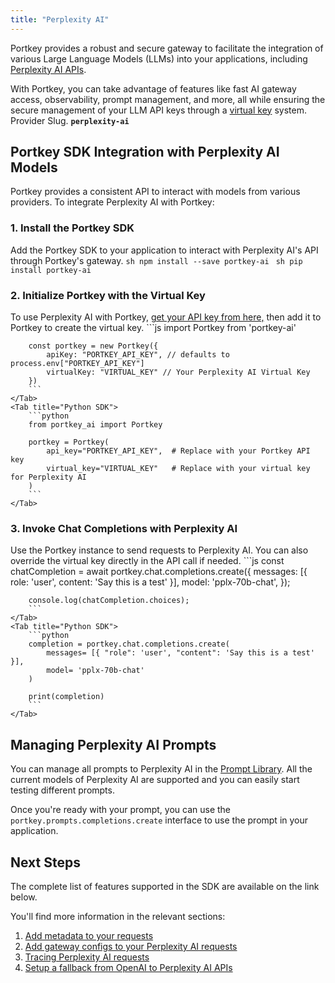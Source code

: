 ```yaml
---
title: "Perplexity AI"
---
```


Portkey provides a robust and secure gateway to facilitate the integration of various Large Language Models (LLMs) into your applications, including [Perplexity AI APIs](https://docs.perplexity.ai/reference/post%5Fchat%5Fcompletions).

With Portkey, you can take advantage of features like fast AI gateway access, observability, prompt management, and more, all while ensuring the secure management of your LLM API keys through a [virtual key](/docs/product/ai-gateway/virtual-keys) system.
<Note>
Provider Slug. **`perplexity-ai`**
</Note>
## Portkey SDK Integration with Perplexity AI Models

Portkey provides a consistent API to interact with models from various providers. To integrate Perplexity AI with Portkey:

### 1\. Install the Portkey SDK

Add the Portkey SDK to your application to interact with Perplexity AI's API through Portkey's gateway.
<Tabs>
    <Tab title="NodeJS SDK">
        ```sh
        npm install --save portkey-ai
        ```
    </Tab>
    <Tab title="Python SDK">
        ```sh
        pip install portkey-ai
        ```
    </Tab>

  </Tabs>



### 2\. Initialize Portkey with the Virtual Key

To use Perplexity AI with Portkey, [get your API key from here,](https://www.perplexity.ai/settings/api) then add it to Portkey to create the virtual key.
<Tabs>
    <Tab title="NodeJS SDK">
        ```js
        import Portkey from 'portkey-ai'

        const portkey = new Portkey({
            apiKey: "PORTKEY_API_KEY", // defaults to process.env["PORTKEY_API_KEY"]
            virtualKey: "VIRTUAL_KEY" // Your Perplexity AI Virtual Key
        })
        ```
    </Tab>
    <Tab title="Python SDK">
        ```python
        from portkey_ai import Portkey

        portkey = Portkey(
            api_key="PORTKEY_API_KEY",  # Replace with your Portkey API key
            virtual_key="VIRTUAL_KEY"   # Replace with your virtual key for Perplexity AI
        )
        ```
    </Tab>

  </Tabs>


### **3\. Invoke Chat Completions with** Perplexity AI

Use the Portkey instance to send requests to Perplexity AI. You can also override the virtual key directly in the API call if needed.
<Tabs>
    <Tab title="NodeJS SDK">
        ```js
        const chatCompletion = await portkey.chat.completions.create({
            messages: [{ role: 'user', content: 'Say this is a test' }],
            model: 'pplx-70b-chat',
        });

        console.log(chatCompletion.choices);
        ```
    </Tab>
    <Tab title="Python SDK">
        ```python
        completion = portkey.chat.completions.create(
            messages= [{ "role": 'user', "content": 'Say this is a test' }],
            model= 'pplx-70b-chat'
        )

        print(completion)
        ```
    </Tab>

  </Tabs>




## Managing Perplexity AI Prompts

You can manage all prompts to Perplexity AI in the [Prompt Library](/docs/product/prompt-library). All the current models of Perplexity AI are supported and you can easily start testing different prompts.

Once you're ready with your prompt, you can use the `portkey.prompts.completions.create` interface to use the prompt in your application.

## Next Steps

The complete list of features supported in the SDK are available on the link below.
<Card title="SDK" href="/docs/api-reference/portkey-sdk-client">
</Card>

You'll find more information in the relevant sections:

1. [Add metadata to your requests](/docs/product/observability/metadata)
2. [Add gateway configs to your Perplexity AI](/docs/product/ai-gateway/configs)[ requests](/docs/product/ai-gateway/configs)
3. [Tracing Perplexity AI requests](/docs/product/observability/traces)
4. [Setup a fallback from OpenAI to Perplexity AI APIs](/docs/product/ai-gateway/fallbacks)
